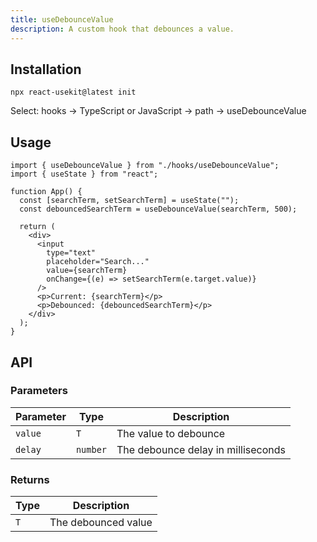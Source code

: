 ```yaml
---
title: useDebounceValue
description: A custom hook that debounces a value.
---
```



## Installation
```tsx
npx react-usekit@latest init
```
<Callout type="info">
  Select: hooks → TypeScript or JavaScript → path -> useDebounceValue
</Callout>

## Usage

```tsx
import { useDebounceValue } from "./hooks/useDebounceValue";
import { useState } from "react";

function App() {
  const [searchTerm, setSearchTerm] = useState("");
  const debouncedSearchTerm = useDebounceValue(searchTerm, 500);

  return (
    <div>
      <input
        type="text"
        placeholder="Search..."
        value={searchTerm}
        onChange={(e) => setSearchTerm(e.target.value)}
      />
      <p>Current: {searchTerm}</p>
      <p>Debounced: {debouncedSearchTerm}</p>
    </div>
  );
}
```

## API

### Parameters

| Parameter | Type     | Description                        |
| --------- | -------- | ---------------------------------- |
| `value`   | `T`      | The value to debounce              |
| `delay`   | `number` | The debounce delay in milliseconds |

### Returns

| Type | Description         |
| ---- | ------------------- |
| `T`  | The debounced value |
